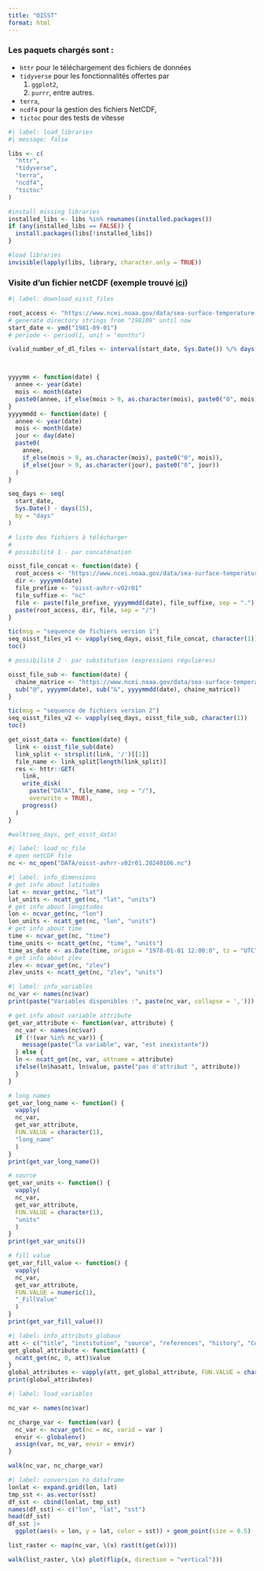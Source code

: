 ---
title: "OISST"
format: html
---

### Les paquets chargés sont :

- `httr` pour le téléchargement des fichiers de données
- `tidyverse` pour les fonctionnalités offertes par 
  1. `ggplot2`, 
  2. `purrr`, entre autres.
- `terra`,
- `ncdf4` pour la gestion des fichiers NetCDF,
- `tictoc` pour des tests de vitesse

```{r}
#| label: load_libraries
#| message: false

libs <- c(
  "httr",
  "tidyverse",
  "terra",
  "ncdf4",
  "tictoc"
)

#install missing libraries
installed_libs <- libs %in% rownames(installed.packages())
if (any(installed_libs == FALSE)) {
  install.packages(libs[!installed_libs])
}

#load libraries
invisible(lapply(libs, library, character.only = TRUE))

```








### Visite d'un fichier netCDF (exemple trouvé [ici](https://pjbartlein.github.io/REarthSysSci/netCDF.html))

```{r}
#| label: download_oisst_files

root_access <- "https://www.ncei.noaa.gov/data/sea-surface-temperature-optimum-interpolation/v2.1/access/avhrr"
# generate directory strings from "198109" until now
start_date <- ymd("1981-09-01")
# periode <- period(1, unit = "months")

(valid_number_of_dl_files <- interval(start_date, Sys.Date()) %/% days(1))



yyyymm <- function(date) {
  annee <- year(date)
  mois <- month(date)
  paste0(annee, if_else(mois > 9, as.character(mois), paste0("0", mois)))
}
yyyymmdd <- function(date) {
  annee <- year(date)
  mois <- month(date)
  jour <- day(date)
  paste0(
    annee,
    if_else(mois > 9, as.character(mois), paste0("0", mois)),
    if_else(jour > 9, as.character(jour), paste0("0", jour))
  )
}

seq_days <- seq(
  start_date,
  Sys.Date() - days(15),
  by = "days"
)

# liste des fichiers à télécharger
# 
# possibilité 1 - par concaténation

oisst_file_concat <- function(date) {
  root_access <- "https://www.ncei.noaa.gov/data/sea-surface-temperature-optimum-interpolation/v2.1/access/avhrr"
  dir <- yyyymm(date)
  file_prefixe <- "oisst-avhrr-v02r01"
  file_suffixe <- "nc"
  file <- paste(file_prefixe, yyyymmdd(date), file_suffixe, sep = ".")
  paste(root_access, dir, file, sep = "/")
}

tic(msg = "sequence de fichiers version 1")
seq_oisst_files_v1 <- vapply(seq_days, oisst_file_concat, character(1))
toc()

# possibilité 2 - par substitution (expressions régulières)

oisst_file_sub <- function(date) {
  chaine_matrice <- "https://www.ncei.noaa.gov/data/sea-surface-temperature-optimum-interpolation/v2.1/access/avhrr/@/oisst-avhrr-v02r01.&.nc"
  sub("@", yyyymm(date), sub("&", yyyymmdd(date), chaine_matrice))
}

tic(msg = "sequence de fichiers version 2")
seq_oisst_files_v2 <- vapply(seq_days, oisst_file_sub, character(1))
toc()

get_oisst_data <- function(date) {
  link <- oisst_file_sub(date)
  link_split <- strsplit(link, '/')[[1]]
  file_name <- link_split[length(link_split)]
  res <- httr::GET(
    link,
    write_disk(
      paste("DATA", file_name, sep = "/"),
      overwrite = TRUE),
    progress()
  )
}

#walk(seq_days, get_oisst_data)

```






```{r}
#| label: load_nc_file
# open netCDF file
nc <- nc_open("DATA/oisst-avhrr-v02r01.20240106.nc")
```

```{r}
#| label: info_dimensions
# get info about latitudes
lat <- ncvar_get(nc, "lat")
lat_units <- ncatt_get(nc, "lat", "units")
# get info about longitudes
lon <- ncvar_get(nc, "lon")
lon_units <- ncatt_get(nc, "lon", "units")
# get info about time
time <- ncvar_get(nc, "time")
time_units <- ncatt_get(nc, "time", "units")
time_as_date <- as.Date(time, origin = "1978-01-01 12:00:0", tz = "UTC")
# get info about zlev
zlev <- ncvar_get(nc, "zlev")
zlev_units <- ncatt_get(nc, "zlev", "units")
```


```{r}
#| label: info_variables
nc_var <- names(nc$var)
print(paste("Variables disponibles :", paste(nc_var, collapse = ',')))

# get info about variable attribute
get_var_attribute <- function(var, attribute) {
  nc_var <- names(nc$var)
  if (!(var %in% nc_var)) {
    message(paste("la variable", var, "est inexistante"))
  } else {
  ln <- ncatt_get(nc, var, attname = attribute)
  ifelse(ln$hasatt, ln$value, paste("pas d'attribut ", attribute))
  }
}

# long names
get_var_long_name <- function() {
  vapply(
  nc_var, 
  get_var_attribute, 
  FUN.VALUE = character(1), 
  "long_name"
  )
}
print(get_var_long_name())

# source
get_var_units <- function() {
  vapply(
  nc_var, 
  get_var_attribute, 
  FUN.VALUE = character(1), 
  "units"
  )
}
print(get_var_units())

# fill value
get_var_fill_value <- function() {
  vapply(
  nc_var, 
  get_var_attribute, 
  FUN.VALUE = numeric(1), 
  "_FillValue"
  )
}
print(get_var_fill_value())

```

```{r}
#| label: info_attributs_globaux
att <- c("title", "institution", "source", "references", "history", "Conventions") 
get_global_attribute <- function(att) {
  ncatt_get(nc, 0, att)$value
}
global_attributes <- vapply(att, get_global_attribute, FUN.VALUE = character(1))
print(global_attributes)

```

```{r}
#| label: load_variables

nc_var <- names(nc$var)

nc_charge_var <- function(var) {
  nc_var <- ncvar_get(nc = nc, varid = var )
  envir <- globalenv()
  assign(var, nc_var, envir = envir)
}

walk(nc_var, nc_charge_var)

```



```{r}
#| label: conversion_to_dataframe
lonlat <- expand.grid(lon, lat)
tmp_sst <- as.vector(sst)
df_sst <- cbind(lonlat, tmp_sst)
names(df_sst) <- c("lon", "lat", "sst")
head(df_sst)
df_sst |> 
  ggplot(aes(x = lon, y = lat, color = sst)) + geom_point(size = 0.5)
```










```{r}


list_raster <- map(nc_var, \(x) rast(t(get(x))))
```

```{r}
walk(list_raster, \(x) plot(flip(x, direction = "vertical")))
```

```{r}

```

